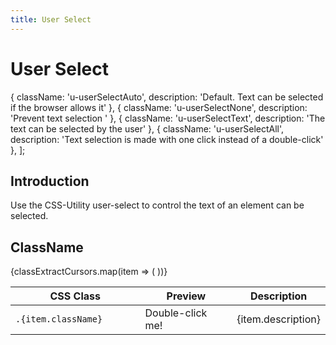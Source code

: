 ```yaml
---
title: User Select
---
```


# User Select

  { className: 'u-userSelectAuto', description: 'Default. Text can be selected if the browser allows it' },
  { className: 'u-userSelectNone', description: 'Prevent text selection	' },
  { className: 'u-userSelectText', description: 'The text can be selected by the user' },
  { className: 'u-userSelectAll', description: 'Text selection is made with one click instead of a double-click' },
];

## Introduction

Use the CSS-Utility user-select to control the text of an element can be selected.

## ClassName

<table className="Table Table--layoutFixed u-backgroundWhite u-textDark u-border u-borderTopNone">
  <thead>
    <tr>
      <th width="200">CSS Class</th>
      <th width="140">Preview</th>
      <th>Description</th>
    </tr>
  </thead>
  <tbody>
    {classExtractCursors.map(item => (
      <tr key={item.index}>
        <td className="u-textNoWrap">
          <code>.{item.className}</code>
        </td>
        <td className="u-positionRelative">
          <div
            className={classNames(
              'u-marginExtraSmall u-positionAbsolute u-positionFull u-flex u-alignItemsCenter u-justifyContentCenter u-paddingHorizontalSmall u-textNoWrap',
              item.className && item.className
            )}
          >
            Double-click me!
          </div>
        </td>
        <td className="u-textGray">
          {item.description}
        </td>
      </tr>
    ))}
  </tbody>
</table>
